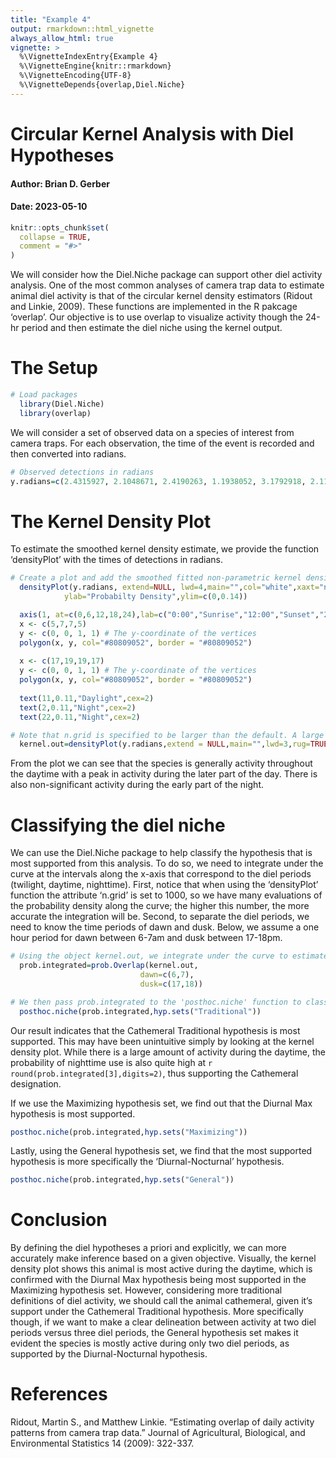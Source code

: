 ```yaml
---
title: "Example 4"
output: rmarkdown::html_vignette
always_allow_html: true
vignette: >
  %\VignetteIndexEntry{Example 4}
  %\VignetteEngine{knitr::rmarkdown}
  %\VignetteEncoding{UTF-8}
  %\VignetteDepends{overlap,Diel.Niche}
---
```


# Circular Kernel Analysis with Diel Hypotheses
#### Author: Brian D. Gerber
#### Date: 2023-05-10

```r
knitr::opts_chunk$set(
  collapse = TRUE,
  comment = "#>"
)
```


We will consider how the Diel.Niche package can support other diel activity analysis. One of the most common analyses of camera trap data to estimate animal diel activity is that of the circular kernel density estimators (Ridout and Linkie, 2009). These functions are implemented in the R pakcage 'overlap'. Our objective is to use overlap to visualize activity though the 24-hr period and then estimate the diel niche using the kernel output.


# The Setup

```r
# Load packages
  library(Diel.Niche)
  library(overlap)
```

We will consider a set of observed data on a species of interest from camera traps. For each observation, the time of the event is recorded and then converted into radians.

```r

# Observed detections in radians
y.radians=c(2.4315927, 2.1048671, 2.4190263, 1.1938052, 3.1792918, 2.1111503, 3.2861059, 3.9269908, 5.1836279, 4.1531855, 4.2223005, 5.3721234, 3.9835395, 3.6191147, 3.3363714, 5.2464597, 2.9719467, 3.4494687, 5.3092916, 3.9332740,  6.0004420, 3.8327430, 2.2179644, 4.1783182, 2.8148670, 2.4755750, 3.9144244, 2.0420352, 0.2513274, 1.5393804, 4.0212386, 3.8201767, 3.8264599, 4.2662828, 3.6316811, 3.5876988, 1.9540706, 3.8453094, 2.9593803, 2.7017697)
```

# The Kernel Density Plot

To estimate the smoothed kernel density estimate, we provide the function 'densityPlot' with the times of detections in radians.

```r

# Create a plot and add the smoothed fitted non-parametric kernel density estimate
  densityPlot(y.radians, extend=NULL, lwd=4,main="",col="white",xaxt="none",
            ylab="Probabilty Density",ylim=c(0,0.14))

  axis(1, at=c(0,6,12,18,24),lab=c("0:00","Sunrise","12:00","Sunset","24:00"))
  x <- c(5,7,7,5)
  y <- c(0, 0, 1, 1) # The y-coordinate of the vertices
  polygon(x, y, col="#80809052", border = "#80809052")
  
  x <- c(17,19,19,17)
  y <- c(0, 0, 1, 1) # The y-coordinate of the vertices
  polygon(x, y, col="#80809052", border = "#80809052")
  
  text(11,0.11,"Daylight",cex=2)
  text(2,0.11,"Night",cex=2)
  text(22,0.11,"Night",cex=2)

# Note that n.grid is specified to be larger than the default. A large number of density values are needed below when using the 'prob.Overlap' function.  
  kernel.out=densityPlot(y.radians,extend = NULL,main="",lwd=3,rug=TRUE,add=TRUE,n.grid=1000)
```

From the plot we can see that the species is generally activity throughout the daytime with a peak in activity during the later part of the day. There is also non-significant activity during the early part of the night. 

# Classifying the diel niche

We can use the Diel.Niche package to help classify the hypothesis that is most supported from this analysis. To do so, we need to integrate under the curve at the intervals along the x-axis that correspond to the diel periods (twilight, daytime, nighttime). First, notice that when using the 'densityPlot' function the attribute 'n.grid' is set to 1000, so we have many evaluations of the probability density along the curve; the higher this number, the more accurate the integration will be. Second, to separate the diel periods, we need to know the time periods of dawn and dusk. Below, we assume a one hour period for dawn between 6-7am and dusk between 17-18pm. 

```r
# Using the object kernel.out, we integrate under the curve to estimate the three probabilities
  prob.integrated=prob.Overlap(kernel.out,
                             dawn=c(6,7),
                             dusk=c(17,18))

# We then pass prob.integrated to the 'posthoc.niche' function to classify the hypothesis that is most supported under the Traditional hypothesis set
  posthoc.niche(prob.integrated,hyp.sets("Traditional"))

```

Our result indicates that the Cathemeral Traditional hypothesis is most supported. This may have been unintuitive simply by looking at the kernel density plot. While there is a large amount of activity during the daytime, the probability of nighttime use is also quite high at `r round(prob.integrated[3],digits=2)`, thus supporting the Cathemeral designation. 

If we use the Maximizing hypothesis set, we find out that the Diurnal Max hypothesis is most supported. 

```r
posthoc.niche(prob.integrated,hyp.sets("Maximizing"))
```

Lastly, using the General hypothesis set, we find that the most supported hypothesis is more specifically the 'Diurnal-Nocturnal' hypothesis. 

```r
posthoc.niche(prob.integrated,hyp.sets("General"))
```

# Conclusion

By defining the diel hypotheses a priori and explicitly, we can more accurately make inference based on a given objective. Visually, the kernel density plot shows this animal is most active during the daytime, which is confirmed with the Diurnal Max hypothesis being most supported in the Maximizing hypothesis set. However, considering more traditional definitions of diel activity, we should call the animal cathemeral, given it's support under the Cathemeral Traditional hypothesis. More specifically though, if we want to make a clear delineation between activity at two diel periods versus three diel periods, the General hypothesis set makes it evident the species is mostly active during only two diel periods, as supported by the Diurnal-Nocturnal hypothesis.


# References

Ridout, Martin S., and Matthew Linkie. "Estimating overlap of daily activity patterns from camera trap data." Journal of Agricultural, Biological, and Environmental Statistics 14 (2009): 322-337.
